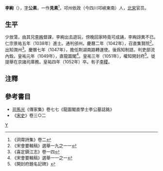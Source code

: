 '''李絢'''（{{bd|1013年||1052年||catIdx=L李}}），[[表字|字]]'''公素'''，一作'''見素'''<ref>《洞霄詩集》卷二</ref>，邛州依政（今四川邛峽東南）人，[[北宋|北宋]]官员。
==生平==
少放蕩，由其兄[[李綯|李綯]]督課，李絢出去遊玩，傍晚回家時竟可成誦，李綯訝異不已。仁宗景祐五年（1038年）進士。通判邠州。慶曆二年（1042年），召直集賢院<ref>《宋會要輯稿》選舉一九之一一</ref>。出知潤州<ref>《喜定鎮江志》卷一四</ref>。慶曆七年（1047年），擔任荆湖南路轉運使。後爲知制誥，判吏部流內銓。皇祐元年（1049年），直龍圖閣<ref>《宋會要輯稿》選舉一一之一</ref>。皇祐三年（1051年），權知開封府<ref>《開封府題名記碑》</ref>。徙提舉在京諸司庫務。皇祐四年（1052年）卒。有子[[李稷_(宋朝)|李稷]]。

==注釋==
{{reflist|2}}

==參考書目==
* [[司馬光|司馬光]]《傳家集》卷七七《龍圖閣直學士李公墓誌銘》
* 《[[宋史|宋史]]》卷三○二

[[Category:宋朝政治人物|Y]]
{{宋朝人物小作品}}